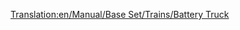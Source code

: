 [[Translation:en/Manual/Base Set/Trains/Battery Truck]]
{{it/Manuale/Set base/Treni/Vagoni|Picture=[[File:en/Manual/Base Set/Trains/Batterytruck.png]]
|Name=Carro per batterie
|NormalCost=€ 2.296
|NormalWeight=18 / 23 t
|NormalCapacity=22 batterie
|MonoCost="
|MonoWeight=18 / 24 t
|MonoCapacity=27 batterie
|MagCost="
|MagWeight=18 / 25 t
|MagCapacity=29 batterie
|Description=Un carro dedicato interamente alle batterie. Mentre nel gioco sembra che ogni carro sia in grado di contenere solo due gigantesche batterie, siamo sicuri che questa è solo la confezione e il numero di batterie indicato viene effettivamente spedito. Disponibile solo nel Toyland, viaggia tra la piantagione di batterie e la fabbrica di giocattoli.
}}
